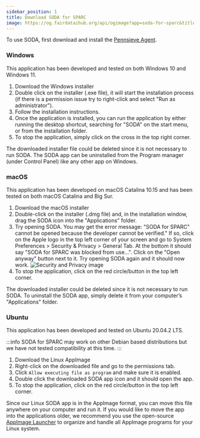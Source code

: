 ```yaml
---
sidebar_position: 1
title: Download SODA for SPARC
image: https://og.fairdataihub.org/api/ogimage?app=soda-for-sparc&title=Submit%20for%20pre%20publishing%20review&description=Getting%20Started
---
```


To use SODA, first download and install the [Pennsieve Agent](https://docs.pennsieve.io/v1/docs/the-pennsieve-agent).


### Windows

This application has been developed and tested on both Windows 10 and Windows 11.

1. <DownloadURL os="windows"> Download the Windows installer </DownloadURL>
2. Double click on the installer (.exe file), it will start the installation process (if there is a permission issue try to right-click and select "Run as administrator").
3. Follow the installation instructions.
4. Once the application is installed, you can run the application by either running the desktop shortcut, searching for "SODA" on the start menu, or from the installation folder.
5. To stop the application, simply click on the cross in the top right corner.

The downloaded installer file could be deleted since it is not necessary to run SODA. The SODA app can be uninstalled from the Program manager (under Control Panel) like any other app on Windows.

### macOS

This application has been developed on macOS Catalina 10.15 and has been tested on both macOS Catalina and Big Sur.

1. <DownloadURL os="macos"> Download the macOS installer </DownloadURL>
2. Double-click on the installer (.dmg file) and, in the installation window, drag the SODA icon into the "Applications" folder.
3. Try opening SODA. You may get the error message: "SODA for SPARC" cannot be opened because the developer cannot be verified." If so, click on the Apple logo in the top left corner of your screen and go to
   System Preferences > Security & Privacy > General Tab. At the bottom it should say "SODA for SPARC was blocked from use...". Click on the "Open anyway" button next to it. Try opening SODA again and it should now work.
   ![Security and Privacy image](https://i.imgur.com/UjaZPsi.png)
4. To stop the application, click on the red circle/button in the top left corner.

The downloaded installer could be deleted since it is not necessary to run SODA. To uninstall the SODA app, simply delete it from your computer’s "Applications" folder.

### Ubuntu

This application has been developed and tested on Ubuntu 20.04.2 LTS.

:::info
SODA for SPARC may work on other Debian based distributions but we have not tested compatibility at this time.
:::

1. <DownloadURL os="linux"> Download the Linux AppImage </DownloadURL>
2. Right-click on the downloaded file and go to the permissions tab.
3. Click `Allow executing file as program` and make sure it is enabled.
4. Double click the downloaded SODA app icon and it should open the app.
5. To stop the application, click on the red circle/button in the top left corner.

Since our Linux SODA app is in the AppImage format, you can move this file anywhere on your computer and run it. If you would like to move the app into the applications older, we recommend you use the open-source [AppImage Launcher](https://github.com/TheAssassin/AppImageLauncher) to organize and handle all AppImage programs for your Linux system.


<PageFeedback />
